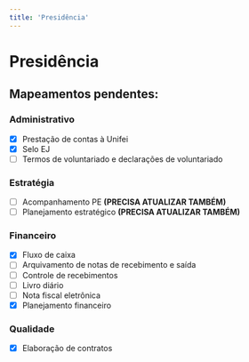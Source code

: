 ```yaml
---
title: 'Presidência'
---
```


# Presidência

## Mapeamentos pendentes:

### Administrativo

- [x] Prestação de contas à Unifei
- [x] Selo EJ
- [ ] Termos de voluntariado e declarações de voluntariado

### Estratégia

- [ ] Acompanhamento PE **(PRECISA ATUALIZAR TAMBÉM)**
- [ ] Planejamento estratégico **(PRECISA ATUALIZAR TAMBÉM)**

### Financeiro

- [x] Fluxo de caixa
- [ ] Arquivamento de notas de recebimento e saída
- [ ] Controle de recebimentos
- [ ] Livro diário
- [ ] Nota fiscal eletrônica
- [x] Planejamento financeiro

### Qualidade

- [x] Elaboração de contratos
